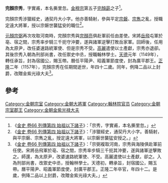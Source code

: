 '''完顏宗秀'''，字實甫，本名撕里忽。[[金穆宗|金穆宗]]第五子[[完顏勗|完顏勗]]之子<ref>《[[S:金史/卷66|金史 卷66 列傳第四 始祖以下諸子]]》：「宗秀，字實甫，本名撕里忽。」</ref>。

完顏宗秀涉獵經史，通契丹大小字。他亦善騎射，參與平定[[完顏宗磐|宗磐]]、[[完顏宗雋|宗雋]]之亂，授職定遠大將軍，授以宗磐世襲猛安的職位<ref>《[[S:金史/卷66|金史 卷66 列傳第四 始祖以下諸子]]》：「涉獵經史，通契丹大小字。善騎射，與平宗磐、宗雋之亂，授定遠大將軍，以宗磐世襲猛安授之。」</ref>。

[[兀朮|元顏宗弼]]再次攻取河南時，完顏宗秀與[[完顏亮|完顏亮]]俱赴軍前任由差使。宋將[[岳飛|岳飛]]屯軍於亳、宿之間，宗秀率步騎三千扼守沖要，遂與諸軍逆擊打敗岳家軍。回師後，任用為太原尹，改任婆速路統軍使、但是宗秀不受。[[高麗_(918年－1392年)|高麗]]遣使以士產獻，宗秀亦退卻。其後宗秀入朝為刑部尚書，改任禦史中丞，授職翰林學士。[[天德_(金朝)|天德]]元年（1149年），轉任承旨，封為宿國公，賜玉帶。曆任平陽尹、昭義軍節度使，封為廣平郡王。[[正隆|正隆]]二年（1157年），完顏宗秀在任期間逝世，年四十二歲。同年，例降二品以上封爵，改贈金紫光祿大夫<ref>《[[S:金史/卷66|金史 卷66 列傳第四 始祖以下諸子]]》：「宗弼複取河南，宗秀與海陵俱赴軍前任使。宋將岳飛軍於亳、宿之間，宗秀率步騎三千扼其沖要，遂與諸軍逆擊敗之。師還，為太原尹，改婆速路統軍使、不受。高麗遣使以士產獻，卻之。入為刑部尚書，改禦史中丞，授翰林學士。天德初，轉承旨，封宿國公，賜玉帶。曆平陽尹、昭義軍節度使，封廣平郡王。正隆二年卒官，年四十二。是歲，例降二品以上封爵，改贈金紫光祿大夫。」</ref>。

==參考==
{{reflist|2}}

[[Category:金朝宗室|Category:金朝宗室]]
[[Category:金朝大將軍|Category:金朝大將軍]]
[[Category:翰林院官员|Category:翰林院官员]]
[[Category:金朝宗室郡王|Category:金朝宗室郡王]]
[[Category:金朝金紫光禄大夫|Category:金朝金紫光禄大夫]]